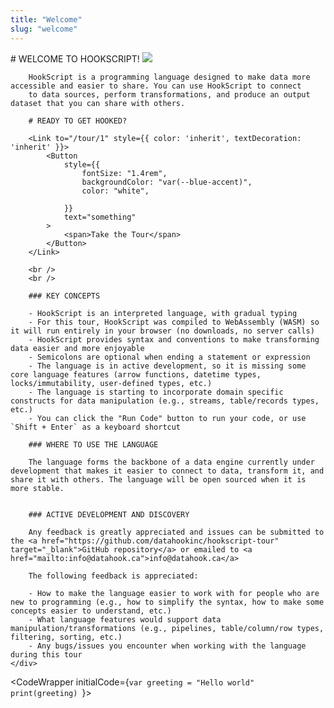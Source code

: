 ```yaml
---
title: "Welcome"
slug: "welcome"
---
```



<InstructionsWrapper>
	<div className="instructions-main">
		# WELCOME TO HOOKSCRIPT! <span style={{ textShadow: "1px 1px var(--dark-purple)"}}><img style={{ width: "32px", height: "32px", position: "relative", top: "2px" }} src="/hook.svg" /></span>

		HookScript is a programming language designed to make data more accessible and easier to share. You can use HookScript to connect
		to data sources, perform transformations, and produce an output dataset that you can share with others.

		# READY TO GET HOOKED?

		<Link to="/tour/1" style={{ color: 'inherit', textDecoration: 'inherit' }}>
			<Button
				style={{
					fontSize: "1.4rem",
					backgroundColor: "var(--blue-accent)",
					color: "white",
					
				}}
				text="something"
			>
				<span>Take the Tour</span>
			</Button>
		</Link>

		<br />
		<br />

		### KEY CONCEPTS

		- HookScript is an interpreted language, with gradual typing
		- For this tour, HookScript was compiled to WebAssembly (WASM) so it will run entirely in your browser (no downloads, no server calls)
		- HookScript provides syntax and conventions to make transforming data easier and more enjoyable
		- Semicolons are optional when ending a statement or expression
		- The language is in active development, so it is missing some core language features (arrow functions, datetime types, locks/immutability, user-defined types, etc.)
		- The language is starting to incorporate domain specific constructs for data manipulation (e.g., streams, table/records types, etc.)
		- You can click the "Run Code" button to run your code, or use `Shift + Enter` as a keyboard shortcut

		### WHERE TO USE THE LANGUAGE

		The language forms the backbone of a data engine currently under development that makes it easier to connect to data, transform it, and share it with others. The language will be open sourced when it is more stable.
		

		### ACTIVE DEVELOPMENT AND DISCOVERY
		
		Any feedback is greatly appreciated and issues can be submitted to the <a href="https://github.com/datahookinc/hookscript-tour" target="_blank">GitHub repository</a> or emailed to <a href="mailto:info@datahook.ca">info@datahook.ca</a>
		
		The following feedback is appreciated:

		- How to make the language easier to work with for people who are new to programming (e.g., how to simplify the syntax, how to make some concepts easier to understand, etc.)
		- What language features would support data manipulation/transformations (e.g., pipelines, table/column/row types, filtering, sorting, etc.)
		- Any bugs/issues you encounter when working with the language during this tour
	</div>

</InstructionsWrapper>

<CodeWrapper initialCode={`var greeting = "Hello world"
print(greeting)
`}>
</CodeWrapper>
